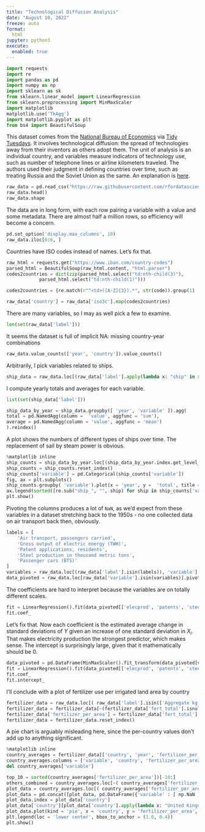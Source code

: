 ```yaml
---
title: "Technological Diffusion Analysis"
date: "August 10, 2022"
freeze: auto
format:
  html
jupyter: python3
execute: 
  enabled: true
---
```


```python
import requests
import re
import pandas as pd 
import numpy as np
import sklearn as sk
from sklearn.linear_model import LinearRegression
from sklearn.preprocessing import MinMaxScaler
import matplotlib
matplotlib.use('TkAgg')
import matplotlib.pyplot as plt
from bs4 import BeautifulSoup
```


This dataset comes from the [National Bureau of Economics](https://data.nber.org/data-appendix/w15319/) via [Tidy Tuesdays](https://github.com/rfordatascience/tidytuesday/tree/master/data/2022/2022-07-19). It involves technological 
diffusion: the spread of technologies away from 
their inventors as others adopt them. 
The unit of analysis is an individual country, 
and variables measure indicators of technology use, such as number of telephone lines 
or airline kilometers traveled. 
The authors used their judgment in defining countries over time, such as treating Russia and the Soviet 
Union as the same. An explanation is [here](http://www.nber.org/papers/w15319). 
```python
raw_data = pd.read_csv("https://raw.githubusercontent.com/rfordatascience/tidytuesday/master/data/2022/2022-07-19/technology.csv")
raw_data.head()
raw_data.shape
```

The data are in long form, with each row pairing a variable with a value and some metadata. There  are almost half a million rows, so efficiency will become a concern.

```python
pd.set_option('display.max_columns', 10)
raw_data.iloc[0:6, ]
```

Countries have ISO codes instead of names. 
Let's fix that.

```python
raw_html = requests.get("https://www.iban.com/country-codes")
parsed_html = BeautifulSoup(raw_html.content, "html.parser")
codes2countries = dict(zip(parsed_html.select("td:nth-child(3)"), 
            parsed_html.select("td:nth-child(1)")))

codes2countries = {re.match(r"^<td>([A-Z]{3}).*", str(code)).group(1) : re.match(r"^<td>([^<]+).*", str(country)).group(1) for code, country in codes2countries.items() }
```


```python
raw_data['country'] = raw_data['iso3c'].map(codes2countries)
```

There are many variables, so I may as well pick a few to examine.
```python
len(set(raw_data['label']))
```

It seems the dataset is full of implicit NA: missing country-year combinations
```python
raw_data.value_counts(['year', 'country']).value_counts()
```

Arbitrarily, I pick variables related to ships.
```python
ship_data = raw_data.loc[(raw_data['label'].apply(lambda x: "ship" in x))]
```


I compute yearly totals and averages for each variable.
```python
list(set(ship_data['label']))

ship_data_by_year = ship_data.groupby([ 'year', 'variable' ]).agg( 
total = pd.NamedAgg(column =  'value', aggfunc = 'sum'),
average = pd.NamedAgg(column = 'value', aggfunc = 'mean')
).reindex()
```

A plot shows the numbers of different types of ships over time. The replacement 
of sail by steam power is obvious.
```python
%matplotlib inline
ship_counts = ship_data_by_year.loc[(ship_data_by_year.index.get_level_values(1).str.contains('ship_'))]
ship_counts = ship_counts.reset_index()
ship_counts['variable'] = pd.Categorical(ship_counts['variable'])
fig, ax = plt.subplots()
ship_counts.groupby( 'variable').plot(x = 'year', y =  'total', title = 'Total Ships in Service by Type and Year', kind = 'line', ax = ax)
ax.legend(sorted([re.sub("ship_", "", ship) for ship in ship_counts['variable'].unique()]))
plt.show()
```

Pivoting the columns produces a lot of `NaN`, as 
we'd expect from these variables in a dataset stretching back to the 1950s - no one collected data on air transport back then, obviously.
```python
labels = [ 
    'Air transport, passengers carried',
    'Gross output of electric energy (TWH)',
    'Patent applications, residents',
    'Steel production in thousand metric tons',
    'Passenger cars (BTS)'
]
variables = raw_data.loc[(raw_data['label'].isin(labels)), 'variable'].unique()
data_pivoted = raw_data.loc[raw_data['variable'].isin(variables)].pivot(values = 'value', columns = 'variable', index = ['country', 'year']).reset_index().fillna(0)
```

The coefficients are hard to interpret because the variables are on totally different scales.
```python
fit = LinearRegression().fit(data_pivoted[['elecprod', 'patents', 'steel_production', 'vehicle_car_bts']], data_pivoted['aviation_pass'])
fit.coef_
```

Let's fix that. Now each coefficient is the estimated average change in standard deviations of $Y$ given an increase of one standard deviation in $X_i$. That makes electricity production the strongest predictor, which makes sense.
The intercept is surprisingly large, given that it mathematically should be 0.

```python
data_pivoted = pd.DataFrame(MinMaxScaler().fit_transform(data_pivoted[variables]), columns = variables)
fit = LinearRegression().fit(data_pivoted[['elecprod', 'patents', 'steel_production', 'vehicle_car_bts']], data_pivoted['aviation_pass'])
fit.coef_
fit.intercept_
```

I'll conclude with a plot of fertilizer use per irrigated land area by country
```python
fertilizer_data = raw_data.loc[( raw_data['label'].isin(['Aggregate kg of fertilizer consumed', 'Area equipped to provide water to crops' ])) & (raw_data['year'] >= 2015)].pivot(index = ['year', 'country'], columns = 'variable', values = 'value') 
fertilizer_data = fertilizer_data[~(fertilizer_data['fert_total'].isnull() | fertilizer_data['irrigatedarea'].isnull())]
fertilizer_data['fertilizer_per_area'] = fertilizer_data['fert_total'] / fertilizer_data['irrigatedarea']
fertilizer_data = fertilizer_data.reset_index()
```

A pie chart is arguably misleading here, since the per-country values don't 
add up to anything significant. 
```python
%matplotlib inline
country_averages = fertilizer_data[['country', 'year', 'fertilizer_per_area']].groupby(['country'], as_index = False).agg({ 'fertilizer_per_area' : ['mean'] }).reset_index()
country_averages.columns = ['variable', 'country', 'fertilizer_per_area']
del country_averages['variable']

top_10 = sorted(country_averages['fertilizer_per_area'])[-10:]
others_combined = country_averages.loc[~( country_averages['fertilizer_per_area'].isin(top_10) )][ 'fertilizer_per_area' ].mean()
plot_data = country_averages.loc[( country_averages['fertilizer_per_area'].isin(top_10))]
plot_data = pd.concat([plot_data, pd.DataFrame({'variable' : [ np.NaN ], 'country' : [ 'All others' ] , 'fertilizer_per_area' : [ others_combined ]})]).reset_index()
plot_data.index = plot_data['country']
plot_data['country'][plot_data['country'].apply(lambda x: "United Kingdom" in x)] = "United Kingdom"
plot_data.plot(kind = 'pie', x = 'country', y = 'fertilizer_per_area', xlabel = 'Country', ylabel = 'Fertilizer used per land area').legend(loc  = 'best')
plt.legend(loc = 'lower center', bbox_to_anchor = (1.0, 0.4))
plt.show()
```
